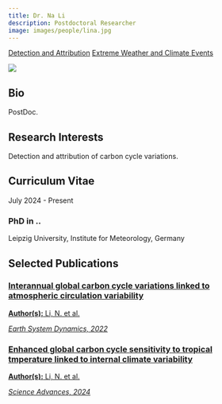 ```yaml
---
title: Dr. Na Li 
description: Postdoctoral Researcher
image: images/people/lina.jpg
---
```


<div class="person-tags">
  <a href="/research/detection_and_attribution/index.qmd" class="tag">Detection and Attribution</a>
  <a href="/research/extremes/index.qmd" class="tag">Extreme Weather and Climate Events</a>
</div>

<div class="profile-container">
<div class="profile-image-container">
<img src="/images/people/lina.jpg" class="profile-image">
<div class="social-icons">
  <a href="mailto:na.li@uni-leipzig.de" target="_blank">
    <i class="fa-solid fa-envelope"></i>
  </a>
</div>
</div>

<div class="bio-content">

## Bio  

PostDoc.

</div>
</div>

## Research Interests

Detection and attribution of carbon cycle variations.

## Curriculum Vitae <span class="cv-toggle" data-bs-toggle="collapse" data-bs-target="#cv-timeline" aria-expanded="false"></span>

<div id="cv-timeline" class="collapse">
<div class="timeline">
<div class="timeline-item">
<div class="timeline-date">July 2024 - Present</div>
<div class="timeline-content">
<h3>PhD in .. </h3>
<p>Leipzig University, Institute for Meteorology, Germany</p>
</div>
</div>

</div>
</div>


## Selected Publications


<div class="publications-grid">

<div class="publication-card">
<a href="https://doi.org/10.5194/esd-13-1505-2022" target="_blank">
<h3>Interannual global carbon cycle variations linked to atmospheric circulation variability</h3>
<p><b>Author(s):</b> Li, N. et al.</p>
<p><i>Earth System Dynamics, 2022</i></p>
</a>
</div>

<div class="publication-card">
<a href="https://doi.org/10.1126/sciadv.adl6155" target="_blank">
<h3>Enhanced global carbon cycle sensitivity to tropical tmperature linked to internal climate variability</h3>
<p><b>Author(s):</b> Li, N. et al.</p>
<p><i>Science Advances, 2024</i></p>
</a>
</div>

</div>

